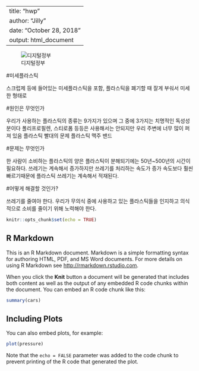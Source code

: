 
---
title: "hwp"
author: "Jilly"
date: "October 28, 2018"
output: html_document
---

![디지털정부](digitalgovernment.jpg)



#미세플라스틱

스크럽제 등에 들어있는 미세플라스틱을 포함, 플라스틱을 폐기할 때 잘게 부숴서 미세한 형태로 

#원인은 무엇인가

우리가 사용하는 플라스틱의 종류는 9가지가 있으며 그 중에 3가지는 치명적인 독성성분이다
폴리프로필렌, 스티로폼 등등은 사용해서는 안되지만 우리 주변에 너무 많이 퍼져 있음
플라스틱 빨대의 문제
플라스틱 맥주 밴드

#문제는 무엇인가

한 사람이 소비하는 플라스틱의 양은 
플라스틱이 분해되기에는 50년~500년의 시간이 필요하다.
쓰레기는 계속해서 증가하지만 쓰레기를 처리하는 속도가 증가 속도보다 훨씬 빠르기때문에 플라스틱 쓰레기는 계속해서 적재된다.

#어떻게 해결할 것인가?

쓰레기를 줄여야 한다.
우리가 무의식 중에 사용하고 있는 플라스틱들을 인지하고 의식적으로 소비를 줄이기 위해 노력해야 한다.




```r
knitr::opts_chunk$set(echo = TRUE)

```

## R Markdown

This is an R Markdown document. Markdown is a simple formatting syntax for authoring HTML, PDF, and MS Word documents. For more details on using R Markdown see <http://rmarkdown.rstudio.com>.

When you click the **Knit** button a document will be generated that includes both content as well as the output of any embedded R code chunks within the document. You can embed an R code chunk like this:

```r
summary(cars)

```

## Including Plots

You can also embed plots, for example:

```r
plot(pressure)

```

Note that the `echo = FALSE` parameter was added to the code chunk to prevent printing of the R code that generated the plot.
